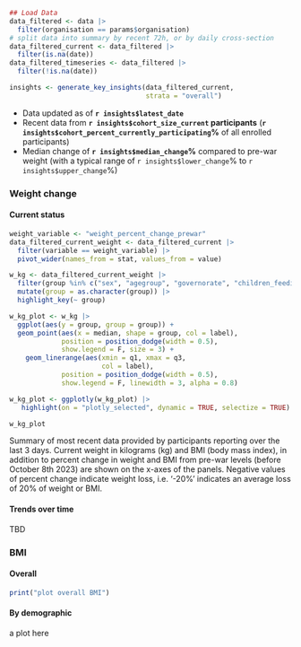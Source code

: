<!-- Organisation-level data -->

```r
## Load Data
data_filtered <- data |> 
  filter(organisation == params$organisation)
# split data into summary by recent 72h, or by daily cross-section
data_filtered_current <- data_filtered |> 
  filter(is.na(date))
data_filtered_timeseries <- data_filtered |> 
  filter(!is.na(date))

insights <- generate_key_insights(data_filtered_current, 
                                  strata = "overall")
```

::: {.callout-tip collapse="false" title="Key insights"}
- Data updated as of **`r insights$latest_date`**
- Recent data from **`r insights$cohort_size_current` participants** (**`r insights$cohort_percent_currently_participating`%** of all enrolled participants)
- Median change of **`r insights$median_change`%** compared to pre-war weight (with a typical range of `r insights$lower_change`% to `r insights$upper_change`%)
:::

::: {.callout-tip collapse="false" title="Nutritional status"}

::: {.panel-tabset} 

### Weight change

::: {.panel-tabset} 

#### Current status

```r
weight_variable <- "weight_percent_change_prewar"
data_filtered_current_weight <- data_filtered_current |> 
  filter(variable == weight_variable) |> 
  pivot_wider(names_from = stat, values_from = value) 

w_kg <- data_filtered_current_weight |> 
  filter(group %in% c("sex", "agegroup", "governorate", "children_feeding")) |> 
  mutate(group = as.character(group)) |> 
  highlight_key(~ group) 

w_kg_plot <- w_kg |> 
  ggplot(aes(y = group, group = group)) +
  geom_point(aes(x = median, shape = group, col = label),
             position = position_dodge(width = 0.5), 
             show.legend = F, size = 3) +
    geom_linerange(aes(xmin = q1, xmax = q3,
                       col = label),
             position = position_dodge(width = 0.5), 
             show.legend = F, linewidth = 3, alpha = 0.8)

w_kg_plot <- ggplotly(w_kg_plot) |> 
   highlight(on = "plotly_selected", dynamic = TRUE, selectize = TRUE)

w_kg_plot
```

Summary of most recent data provided by participants reporting over the last 3 days. Current weight in kilograms (kg) and BMI (body mass index), in addition to percent change in weight and BMI from pre-war levels (before October 8th 2023) are shown on the x-axes of the panels. Negative values of percent change indicate weight loss, i.e. ‘-20%’ indicates an average loss of 20% of weight or BMI.

#### Trends over time

TBD

:::

<!--- close weight tab --->

### BMI

::: {.panel-tabset}

#### Overall

```r
print("plot overall BMI")
```

#### By demographic

a plot here

::: 

:::

:::
